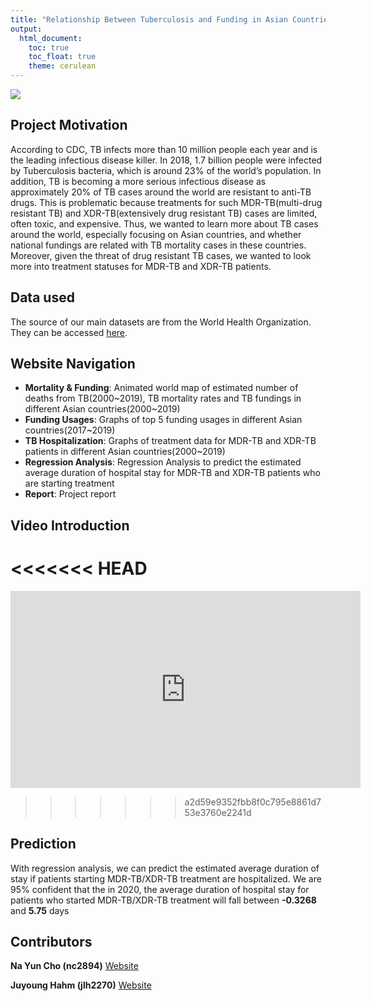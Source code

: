 ```yaml
---
title: "Relationship Between Tuberculosis and Funding in Asian Countries"
output: 
  html_document:
    toc: true
    toc_float: true
    theme: cerulean
---
```


<img src = "./TB.jpg" style = "width 75%">


## Project Motivation
According to CDC, TB infects more than 10 million people each year and is the leading infectious disease killer. In 2018, 1.7 billion people were infected by Tuberculosis bacteria, which is around 23% of the world's population. In addition, TB is becoming a more serious infectious disease as approximately 20% of TB cases around the world are resistant to anti-TB drugs. This is problematic because treatments for such MDR-TB(multi-drug resistant TB) and XDR-TB(extensively drug resistant TB) cases are limited, often toxic, and expensive. Thus, we wanted to learn more about TB cases around the world, especially focusing on Asian countries, and whether national fundings are related with TB mortality cases in these countries. Moreover, given the threat of drug resistant TB cases, we wanted to look more into treatment statuses for MDR-TB and XDR-TB patients.

## Data used
The source of our main datasets are from the World Health Organization. 
They can be accessed [here](https://www.who.int/teams/global-tuberculosis-programme/data).

## Website Navigation
* **Mortality & Funding**: Animated world map of estimated number of deaths from TB(2000~2019), TB mortality rates and TB fundings in different Asian countries(2000~2019)
* **Funding Usages**: Graphs of top 5 funding usages in different Asian countries(2017~2019)
* **TB Hospitalization**: Graphs of treatment data for MDR-TB and XDR-TB patients in different Asian countries(2000~2019)
* **Regression Analysis**: Regression Analysis to predict the estimated average duration of hospital stay for MDR-TB and XDR-TB patients who are starting treatment 
* **Report**: Project report 

## Video Introduction

<<<<<<< HEAD
=======
<iframe width="560" height="315" src="https://www.youtube.com/embed/EvDPb_bb8A4" frameborder="0" allow="accelerometer; autoplay; clipboard-write; encrypted-media; gyroscope; picture-in-picture" allowfullscreen></iframe>
>>>>>>> a2d59e9352fbb8f0c795e8861d753e3760e2241d

## Prediction
With regression analysis, we can predict the estimated average duration of stay if patients starting MDR-TB/XDR-TB treatment are hospitalized. We are 95% confident that the in 2020, the average duration of hospital stay for patients who started MDR-TB/XDR-TB treatment will fall between **-0.3268** and **5.75** days

## Contributors 
**Na Yun Cho (nc2894)** [Website](https://chonieny.github.io/)

**Juyoung Hahm (jlh2270)** [Website](https://juyoung-hahm.github.io/HW4_jlh2270.github.io/)